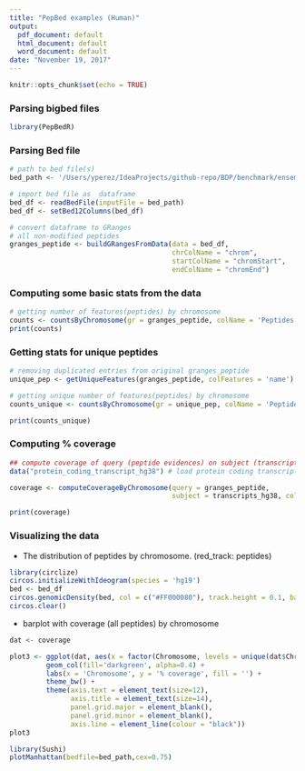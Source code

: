 ```yaml
---
title: "PepBed examples (Human)"
output:
  pdf_document: default
  html_document: default
  word_document: default
date: "November 19, 2017"
---
```


```r
knitr::opts_chunk$set(echo = TRUE)
```

### Parsing bigbed files

```r

library(PepBedR)

```

\newpage

### Parsing Bed file

```r

# path to bed file(s)
bed_path <- '/Users/yperez/IdeaProjects/github-repo/BDP/benchmark/ensembl/GRCh38/PepGenome-Peptide-Atlas.bed'

# import bed file as  dataframe
bed_df <- readBedFile(inputFile = bed_path)
bed_df <- setBed12Columns(bed_df)

# convert dataframe to GRanges
# all non-modified peptides
granges_peptide <- buildGRangesFromData(data = bed_df, 
                                        chrColName = "chrom", 
                                        startColName = "chromStart", 
                                        endColName = "chromEnd") 

```

\newpage

### Computing some basic stats from the data

```r
# getting number of features(peptides) by chromosome
counts <- countsByChromosome(gr = granges_peptide, colName = 'Peptides')
print(counts)
```

\newpage

### Getting stats for unique peptides

```r
# removing duplicated entries from original granges_peptide
unique_pep <- getUniqueFeatures(granges_peptide, colFeatures = 'name')

# getting unique number of features(peptides) by chromosome
counts_unique <- countsByChromosome(gr = unique_pep, colName = 'Peptides')

print(counts_unique)
```

\newpage

### Computing % coverage

```r
## compute coverage of query (peptide evidences) on subject (transcripts) by crhomosome
data("protein_coding_transcript_hg38") # load protein coding transcript as GRanges object

coverage <- computeCoverageByChromosome(query = granges_peptide, 
                                        subject = transcripts_hg38, colName = 'Coverage')

print(coverage)
```

\newpage

### Visualizing the data

* The distribution of peptides by chromosome. (red_track: peptides)

```r
library(circlize)
circos.initializeWithIdeogram(species = 'hg19')
bed <- bed_df
circos.genomicDensity(bed, col = c("#FF000080"), track.height = 0.1, baseline = 0)
circos.clear()
```

\newpage

* barplot with coverage (all peptides) by chromosome

```r

dat <- coverage

plot3 <- ggplot(dat, aes(x = factor(Chromosome, levels = unique(dat$Chromosome)), y = Coverage)) + 
         geom_col(fill='darkgreen', alpha=0.4) +
         labs(x = 'Chromosome', y = '% coverage', fill = '') +
         theme_bw() +
         theme(axis.text = element_text(size=12),
               axis.title = element_text(size=14),
               panel.grid.major = element_blank(),
               panel.grid.minor = element_blank(),
               axis.line = element_line(colour = "black"))
plot3
```

```r
library(Sushi)
plotManhattan(bedfile=bed_path,cex=0.75)

```
